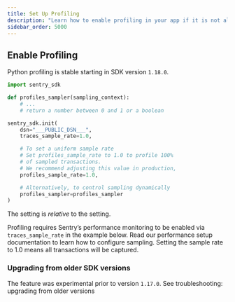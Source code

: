 ```yaml
---
title: Set Up Profiling
description: "Learn how to enable profiling in your app if it is not already set up."
sidebar_order: 5000
---
```


<PlatformContent includePath="profiling/index/preface" />
<PlatformContent includePath="profiling/index/why-profiling" />

## Enable Profiling

<Note>

Python profiling is stable starting in SDK version `1.18.0`.

</Note>

<SignInNote />

```python
import sentry_sdk

def profiles_sampler(sampling_context):
    # ...
    # return a number between 0 and 1 or a boolean

sentry_sdk.init(
    dsn="___PUBLIC_DSN___",
    traces_sample_rate=1.0,

    # To set a uniform sample rate
    # Set profiles_sample_rate to 1.0 to profile 100%
    # of sampled transactions.
    # We recommend adjusting this value in production,
    profiles_sample_rate=1.0,

    # Alternatively, to control sampling dynamically
    profiles_sampler=profiles_sampler
)
```

<Note>

The <PlatformIdentifier name="profiles_sample_rate" /> setting is _relative_ to the <PlatformIdentifier name="traces_sample_rate" /> setting.

Profiling requires Sentry’s performance monitoring to be enabled via `traces_sample_rate` in the example below. Read our <PlatformLink to="/performance/">performance setup documentation</PlatformLink> to learn how to configure sampling. Setting the sample rate to 1.0 means all transactions will be captured.

</Note>

### Upgrading from older SDK versions

The feature was experimental prior to version `1.17.0`. See <PlatformLink to="/profiling/troubleshooting/#ipgrading-from-older-sdk-versions">troubleshooting: upgrading from older versions</PlatformLink>
